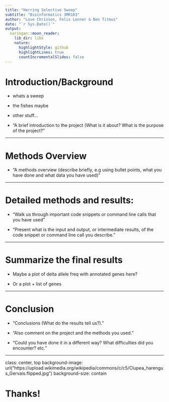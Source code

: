 ```yaml
---
title: "Herring Selective Sweep"
subtitle: "Bioinformatics 3MR103"
author: "Love Chrisson, Felix Lenner & Ben Titmus"
date: "`r Sys.Date()`"
output:
  xaringan::moon_reader:
    lib_dir: libs
    nature:
      highlightStyle: github
      highlightLines: true
      countIncrementalSlides: false
---
```


# Introduction/Background 

- whats a sweep

- the fishes maybe

- other stuff...

- "A brief introduction to the project (What is it about? What is the purpose of the project?"

---

# Methods Overview

- "A methods overview (describe briefly, e.g using bullet points, what you have done and what data you have used)"

---

# Detailed methods and results: 

- "Walk us through important code snippets or command line calls that you have used"

- "Present what is the input and output, or intermediate results, of the code snippet or command line call you describe."

---

# Summarize the final results

- Maybe a plot of delta allele freq with annotated genes here? 

- Or a plot + list of genes

---

# Conclusion

- "Conclusions (What do the results tell us?)."

- "Also comment on the project and the methods you used." 

- "Could you have done it in a different way? What difficulties did you encounter? etc."

---

class: center, top
background-image: url("https://upload.wikimedia.org/wikipedia/commons/c/c5/Clupea_harengus_Gervais.flipped.jpg")
background-size: contain

# Thanks!

